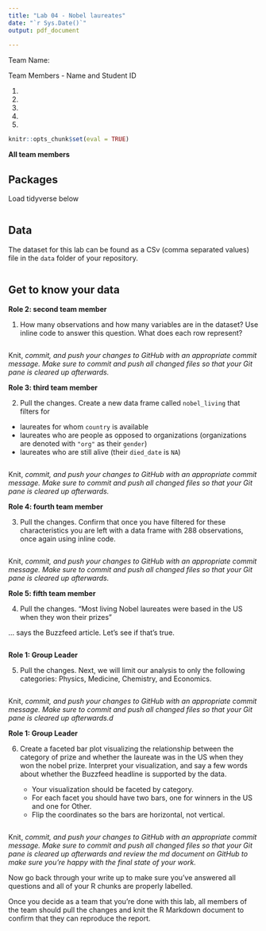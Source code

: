```yaml
---
title: "Lab 04 - Nobel laureates"
date: "`r Sys.Date()`"
output: pdf_document
  
---
```

Team Name:

Team Members - Name and Student ID

1.

2.

3.

4.

5.



```r
knitr::opts_chunk$set(eval = TRUE)
```

**All team members**

## Packages
Load tidyverse below

```r

```

## Data

The dataset for this lab can be found as a CSv (comma separated values) file in the `data` folder of your repository.

```r

```

## Get to know your data

**Role 2: second team member**

1.  How many observations and how many variables are in the dataset? Use inline code to answer this question. What does each row represent?


```r

```

Knit, *commit, and push your changes to GitHub with an appropriate commit message. Make sure to commit and push all changed files so that your Git pane is cleared up afterwards.*

**Role 3: third team member**

2.  Pull the changes. Create a new data frame called `nobel_living` that filters for

-   laureates for whom `country` is available
-   laureates who are people as opposed to organizations (organizations are denoted with `"org"` as their `gender`)
-   laureates who are still alive (their `died_date` is `NA`)

```r

```

Knit, *commit, and push your changes to GitHub with an appropriate commit message. Make sure to commit and push all changed files so that your Git pane is cleared up afterwards.*

**Role 4: fourth team member**

3. Pull the changes. Confirm that once you have filtered for these characteristics you are left with a data frame with 288 observations, once again using inline code.

```r

```
Knit, *commit, and push your changes to GitHub with an appropriate commit message. Make sure to commit and push all changed files so that your Git pane is cleared up afterwards.*

**Role 5: fifth team member**

4. Pull the changes. "Most living Nobel laureates were based in the US when they won their prizes"

... says the Buzzfeed article.
Let's see if that's true.

```r

```

**Role 1: Group Leader**

5. Pull the changes. Next, we will limit our analysis to only the following categories: Physics, Medicine, Chemistry, and Economics.

```r

```

Knit, *commit, and push your changes to GitHub with an appropriate commit message. Make sure to commit and push all changed files so that your Git pane is cleared up afterwards.d*

**Role 1: Group Leader**

6.  Create a faceted bar plot visualizing the relationship between the category of prize and whether the laureate was in the US when they won the nobel prize.
    Interpret your visualization, and say a few words about whether the Buzzfeed headline is supported by the data.

    -   Your visualization should be faceted by category.
    -   For each facet you should have two bars, one for winners in the US and one for Other.
    -   Flip the coordinates so the bars are horizontal, not vertical.

```r

```

Knit, *commit, and push your changes to GitHub with an appropriate commit message. Make sure to commit and push all changed files so that your Git pane is cleared up afterwards and review the md document on GitHub to make sure you're happy with the final state of your work.*


Now go back through your write up to make sure you've answered all questions and all of your R chunks are properly labelled.

Once you decide as a team that you're done with this lab, all members of the team should pull the changes and knit the R Markdown document to confirm that they can reproduce the report.
